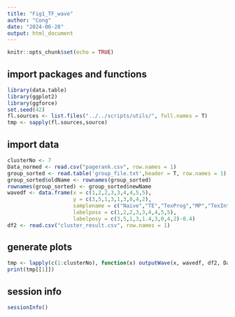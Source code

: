 ```yaml
---
title: "Fig1_TF_wave"
author: "Cong"
date: "2024-06-28"
output: html_document
---
```


```r
knitr::opts_chunk$set(echo = TRUE)
```

## import packages and functions
```r
library(data.table)
library(ggplot2)
library(ggforce)
set.seed(42)
fl.sources <- list.files("../../scripts/utils/", full.names = T)
tmp <- sapply(fl.sources,source)
```

## import data
```r
clusterNo <- 7
Data_normed <- read.csv("pagerank.csv", row.names = 1)
group_sorted <- read.table('group_file.txt',header = T, row.names = 1)
group_sorted$oldName <- rownames(group_sorted)
rownames(group_sorted) <- group_sorted$newName
wavedf <- data.frame(x = c(1,2,2,3,3,4,4,5,5), 
                     y = c(3,5,1,3,1,3,0,4,2),
                     samplename = c("Naive","TE","TexProg","MP","TexInt","TRM","TexTerm","TEM","TCM"),
                     labelposx = c(1,2,2,3,3,4,4,5,5),
                     labelposy = c(3,5,1,3,1.4,3,0,4,2)-0.4)
df2 <- read.csv("cluster_result.csv", row.names = 1)
```

## generate plots

```r
tmp <- lapply(c(1:clusterNo), function(x) outputWave(x, wavedf, df2, Data_normed, group_sorted))
print(tmp[[1]])

```

## session info
```r
sessionInfo()
```

